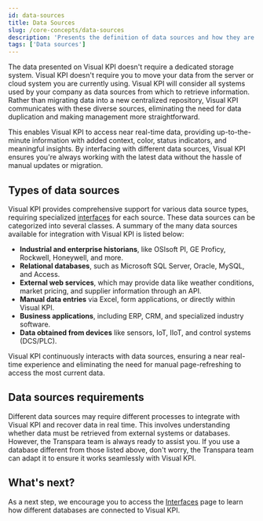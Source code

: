 ```yaml
---
id: data-sources
title: Data Sources
slug: /core-concepts/data-sources
description: 'Presents the definition of data sources and how they are used with the Visual KPI system.'
tags: ['Data sources']
---
```



The data presented on Visual KPI doesn't require a dedicated storage system. Visual KPI doesn't require you to move your data from the server or cloud system you are currently using. Visual KPI will consider all systems used by your company as data sources from which to retrieve information. Rather than migrating data into a new centralized repository, Visual KPI communicates with these diverse sources, eliminating the need for data duplication and making management more straightforward.

This enables Visual KPI to access near real-time data, providing up-to-the-minute information with added context, color, status indicators, and meaningful insights. By interfacing with different data sources, Visual KPI ensures you're always working with the latest data without the hassle of manual updates or migration.

<StylizedImage
  imgURL="img\core-concepts\data-sources\data-sources.png"
  alt="Data sources available"
/>


## Types of data sources

Visual KPI provides comprehensive support for various data source types, requiring specialized [interfaces](./interfaces) for each source. These data sources can be categorized into several classes. A summary of the many data sources available for integration with Visual KPI is listed below: 

- **Industrial and enterprise historians**, like OSIsoft PI, GE Proficy, Rockwell, Honeywell, and more.
- **Relational databases**, such as Microsoft SQL Server, Oracle, MySQL, and Access.
- **External web services**, which may provide data like weather conditions, market pricing, and supplier information through an API.
- **Manual data entries** via Excel, form applications, or directly within Visual KPI.
- **Business applications**, including ERP, CRM, and specialized industry software.
- **Data obtained from devices** like sensors, IoT, IIoT, and control systems (DCS/PLC).

Visual KPI continuously interacts with data sources, ensuring a near real-time experience and eliminating the need for manual page-refreshing to access the most current data.

## Data sources requirements

Different data sources may require different processes to integrate with Visual KPI and recover data in real time. This involves understanding whether data must be retrieved from external systems or databases. However, the Transpara team is always ready to assist you. If you use a database different from those listed above, don't worry, the Transpara team can adapt it to ensure it works seamlessly with Visual KPI.

## What's next?

As a next step, we encourage you to access the [Interfaces](./interfaces) page to learn how different databases are connected to Visual KPI.

